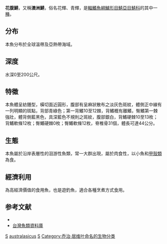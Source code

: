 {{Speciesbox
| genus = Scomber
| species = australasicus
| authority = [[Cuvier|Cuvier]], 1832
| image = Scaus_u0.gif
| status = LC
| status_system = IUCN3.1
| synonyms = *''Scomber antarcticus''<br /><small>Castelnau, 1872</small>
*''Pneumatophorus japonicus tapeinocephalus''<br /><small>Bleeker, 1854</small>
*''Scomber tapeinocephalus''<br /><small>Bleeker, 1854</small>
*''Pneumatophorus tapeinocephalus''<br /><small>Bleeker, 1854</small>
}}
'''花腹鯖'''，又稱'''澳洲鯖'''，俗名花輝、青輝，是[[輻鰭魚綱|輻鰭魚綱]][[鱸形目|鱸形目]][[鯖亞目|鯖亞目]][[鯖科|鯖科]]的其中一[[種|種]]。

==分布==
本魚分布於全球溫帶及亞熱帶海域。

==深度==
水深0至200公尺。

==特徵==
本魚體呈紡錘型，橫切面近圓形，腹部有呈麻狀散布之淡灰色斑紋，體側正中線有一列明顯的斑點，背部青綠色；第一背鰭10至12棘，背鰭概有離鰭，臀鰭第一棘強壯，體背側藍黑色，具深藍色不規則之斑紋，腹部銀白，背鰭硬棘10至13枚；背鰭軟條12枚；臀鰭硬棘0枚；臀鰭軟條12枚，脊椎骨31個，體長可達44公分。

==生態==
本魚屬於沿岸表層性的洄游性魚類，常一大群出現，屬於肉食性，以小魚和[[甲殼類|甲殼類]]為食。

==經濟利用==
為高經濟價值的食用魚，也是遊釣魚，適合各種烹煮方式食用。

==参考文献==
*{{FishBase_species|genus=Scomber|species=australasicus|year=2011|month=12}}
*[http://fishdb.sinica.edu.tw/ 台灣魚類資料庫] {{Wayback|url=http://fishdb.sinica.edu.tw/ |date=20160304193340 }}
{{Wikispecies|Scomber australasicus}}
{{Taxonbar|from=Q1194328}}

[[Category:食用鱼|S]]
[[Category:鯖屬|australasicus]]
[[Category:1832年描述的鱼类|S]]
[[Category:乔治·居维叶命名的生物分类|Category:乔治·居维叶命名的生物分类]]


{{鱼类小作品}}